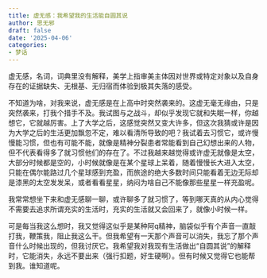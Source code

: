 ```yaml
---
title: 虚无感：我希望我的生活能自圆其说
author: 思无邪
draft: false
date: '2025-04-06'
categories:
- 梦话
---
```

虚无感，名词，词典里没有解释，美学上指审美主体因对世界或特定对象以及自身存在的证据缺失、无根基、无归宿而体验到极其失落的感受。
<!--more-->

不知道为啥，对我来说，虚无感是在上高中时突然袭来的。这虚无毫无缘由，只是突然袭来，打我个措手不及。我试图与之战斗，却似乎发现它就和失眠一样，你越想它，它就越厉害。上了大学之后，这感觉突然又变大许多，但这次我猜或许是因为大学之后的生活更加飘忽不定，难以看清所导致的吧？我试着去习惯它，或许慢慢能习惯，但也有可能不能，就像是精神分裂患者常能看到自己幻想出来的人物，但不代表看得多了就习惯他们的存在了。不过我越来越觉得或许虚无就像是太空，大部分时候都是空的，小时候就像是在某个星球上呆着，随着慢慢长大进入太空，只能在偶尔能路过几个星球感到充盈，而旅途的绝大多数时间只能看着无边无际却是漆黑的太空发发呆，或者看看星星，纳闷为啥自己不能像那些星星一样充盈呢。

我常常想坐下来和虚无感聊一聊，或许聊多了就习惯了，等到哪天真的从内心觉得不需要去追求所谓充实的生活时，充实的生活就又会回来了，就像小时候一样。

可是每当我这么想时，我又觉得这似乎是某种阿q精神，脑袋似乎有个声音一直敲打我，鞭策我，阻止我这么干。但我希望有一天那个声音可以消失，我忘了那个声音什么时候出现的，但我讨厌它。我希望我对我现有生活做出“自圆其说”的解释时，它能消失，永远不要出来（强行扣题，好生硬啊）。但有时候又觉得它也能帮到我。谁知道呢。

